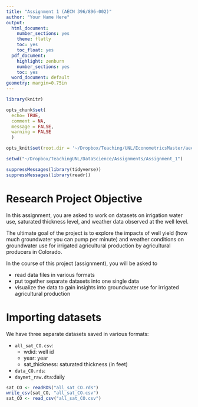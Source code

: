 ```yaml
---
title: "Assignment 1 (AECN 396/896-002)"
author: "Your Name Here"
output:
  html_document:
    number_sections: yes
    theme: flatly
    toc: yes
    toc_float: yes
  pdf_document:
    highlight: zenburn
    number_sections: yes
    toc: yes
  word_document: default
geometry: margin=0.75in
---
```


```r
library(knitr)

opts_chunk$set(
  echo= TRUE,
  comment = NA,
  message = FALSE,
  warning = FALSE
  ) 

opts_knit$set(root.dir = '~/Dropbox/Teaching/UNL/EconometricsMaster/aecn892_2017/labs/bookdown')

setwd("~/Dropbox/TeachingUNL/DataScience/Assignments/Assignment_1")
```

```r
suppressMessages(library(tidyverse))
suppressMessages(library(readr))
```

# Research Project Objective

In this assignment, you are asked to work on datasets on irrigation water use, saturated thickness level, and weather data observed at the well level. 

The ultimate goal of the project is to explore the impacts of well yield (how much groundwater you can pump per minute) and weather conditions on groundwater use for irrigated agricultural production by agricultural producers in Colorado.    

In the course of this project (assignment), you will be asked to 

+ read data files in various formats
+ put together separate datasets into one single data  
+ visualize the data to gain insights into groundwater use for irrigated agricultural production


# Importing datasets

We have three separate datasets saved in various formats:

+ `all_sat_CO.csv`: 
  * wdid: well id
  * year: year
  * sat_thickness: saturated thickness (in feet) 
+ `data_CO.rds`: 
+ `daymet_raw.dta`:daily 

```r
sat_CO <- readRDS("all_sat_CO.rds") 
write_csv(sat_CO, "all_sat_CO.csv")  
sat_CO <- read_csv("all_sat_CO.csv")  

```





